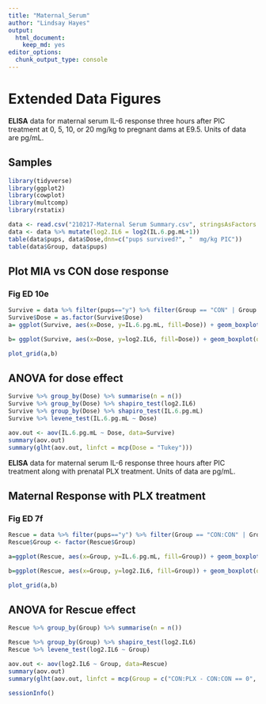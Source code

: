 ```yaml
---
title: "Maternal_Serum"
author: "Lindsay Hayes"
output: 
  html_document: 
    keep_md: yes
editor_options: 
  chunk_output_type: console
---
```


# Extended Data Figures
**ELISA** data for maternal serum IL-6 response three hours after PIC treatment at 0, 5, 10, or 20 mg/kg to pregnant dams at E9.5. Units of data are pg/mL.

## Samples
```r
library(tidyverse)
library(ggplot2)
library(cowplot)
library(multcomp)
library(rstatix)

data <- read.csv("210217-Maternal Serum Summary.csv", stringsAsFactors = TRUE)
data <- data %>% mutate(log2.IL6 = log2(IL.6.pg.mL+1))
table(data$pups, data$Dose,dnn=c("pups survived?", "  mg/kg PIC"))
table(data$Group, data$pups)
```

## Plot MIA vs CON dose response
### Fig ED 10e
```r
Survive = data %>% filter(pups=="y") %>% filter(Group == "CON" | Group =="MIA")
Survive$Dose = as.factor(Survive$Dose)
a= ggplot(Survive, aes(x=Dose, y=IL.6.pg.mL, fill=Dose)) + geom_boxplot(outlier.shape = NA) + geom_point(position = position_jitter(width = 0.2))+ scale_fill_manual(values=c("grey", "pink", "red", "dark red")) + theme_cowplot() + labs(x="mg/kg PIC", y="3H Maternal Serum \nIL-6 (pg/mL)") + theme(legend.position="none")

b= ggplot(Survive, aes(x=Dose, y=log2.IL6, fill=Dose)) + geom_boxplot(outlier.shape = NA) + geom_point(position = position_jitter(width = 0.2))+ scale_fill_manual(values=c("grey", "pink", "red", "dark red")) + theme_cowplot() + labs(x="mg/kg PIC", y="3H Maternal Serum \nIL-6 (log2)") + theme(legend.position="none")

plot_grid(a,b)
```

## ANOVA for dose effect
```r
Survive %>% group_by(Dose) %>% summarise(n = n())
Survive %>% group_by(Dose) %>% shapiro_test(log2.IL6)
Survive %>% group_by(Dose) %>% shapiro_test(IL.6.pg.mL)
Survive %>% levene_test(IL.6.pg.mL ~ Dose)

aov.out <- aov(IL.6.pg.mL ~ Dose, data=Survive)
summary(aov.out)
summary(glht(aov.out, linfct = mcp(Dose = "Tukey")))
```

**ELISA** data for maternal serum IL-6 response three hours after PIC treatment along with prenatal PLX treatment. Units of data are pg/mL.

## Maternal Response with PLX treatment
### Fig ED 7f
```r
Rescue = data %>% filter(pups=="y") %>% filter(Group == "CON:CON" | Group =="MIA:CON" | Group == "CON:PLX" | Group =="MIA:PLX") %>% filter(status=="ok")
Rescue$Group <- factor(Rescue$Group)

a=ggplot(Rescue, aes(x=Group, y=IL.6.pg.mL, fill=Group)) + geom_boxplot(outlier.shape = NA) + geom_point(position = position_jitter(width = 0.2)) + scale_fill_manual(values=c("grey", "turquoise3", "red", "purple3")) + theme_cowplot() + labs(x="", y="3H Maternal Serum \nIL-6 (pg/mL)") + theme(legend.position="none") + ylim(0,20000) + theme(axis.text.x = element_text(angle = 45, vjust = 1, hjust=1))

b=ggplot(Rescue, aes(x=Group, y=log2.IL6, fill=Group)) + geom_boxplot(outlier.shape = NA) + geom_point(position = position_jitter(width = 0.2)) + scale_fill_manual(values=c("grey", "turquoise3", "red", "purple3")) + theme_cowplot() + labs(x="", y="3H Maternal Serum \nIL-6 (log2 pg/mL + 1)") + theme(legend.position="none")  + theme(axis.text.x = element_text(angle = 45, vjust = 1, hjust=1))

plot_grid(a,b)
```

## ANOVA for Rescue effect
```r
Rescue %>% group_by(Group) %>% summarise(n = n())

Rescue %>% group_by(Group) %>% shapiro_test(log2.IL6)
Rescue %>% levene_test(log2.IL6 ~ Group)

aov.out <- aov(log2.IL6 ~ Group, data=Rescue)
summary(aov.out)
summary(glht(aov.out, linfct = mcp(Group = c("CON:PLX - CON:CON == 0", "MIA:CON - CON:CON == 0", "MIA:PLX - CON:CON == 0", "MIA:PLX - MIA:CON == 0"))))
```

```r
sessionInfo()
```